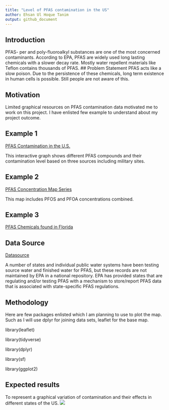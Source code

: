 ```yaml
---
title: "Level of PFAS contamination in the US"
author: Ehsan Ul Hoque Tanim
output: github_document
---
```


## Introduction 
PFAS- per and poly-fluoroalkyl substances are one of the most concerned contaminants. According to EPA, PFAS are widely used long lasting chemicals with a slower decay rate. Mostly water repellent materials like Teflon contains thousands of PFAS. 
## Problem Statement
PFAS acts like a slow poison. Due to the persistence of these chemicals, long term existence in human cells is possible. Still people are not aware of this.  

## Motivation

Limited graphical resources on PFAS contamination data motivated me to work on this project. I have enlisted few example to understand about my project outcome.

## Example 1
[PFAS Contamination in the U.S.](https://www.ewg.org/interactive-maps/pfas_contamination/map/)

This interactive graph shows different PFAS compounds and their contamination level based on three sources including military sites.

## Example 2
[PFAS Concentration Map Series](https://cdphe.maps.arcgis.com/apps/MapSeries/index.html?appid=0fd782d4fe2f49ed967b682e10573834)

This map includes PFOS and PFOA concentrations combined. 

## Example 3
[PFAS Chemicals found in Florida](https://www.fight4zero.org/pfasmap)

## Data Source
[Datasource](https://echo.epa.gov/system/files/Drinking_Water_Testing_Data_State_01-03-2022_0.xlsx)

A number of states and individual public water systems have been testing source water and finished water for PFAS, but these records are not maintained by EPA in a national repository. EPA has provided states that are regulating and/or testing PFAS with a mechanism to store/report PFAS data that is associated with state-specific PFAS regulations.

## Methodology

Here are few packages enlisted which I am planning to use to plot the map. Such as I will use dplyr for joining data sets, leaflet for the base map. 

library(leaflet)

library(tidyverse)

library(dplyr)

library(sf)

library(ggplot2)


## Expected results
To represent a graphical variation of contamination and their effects in different states of the US.
![](https://i0.wp.com/pfasproject.com/wp-content/uploads/2020/04/Joint_EWG_SSEHRI_map1-1.png?resize=816%2C9999&ssl=1)


